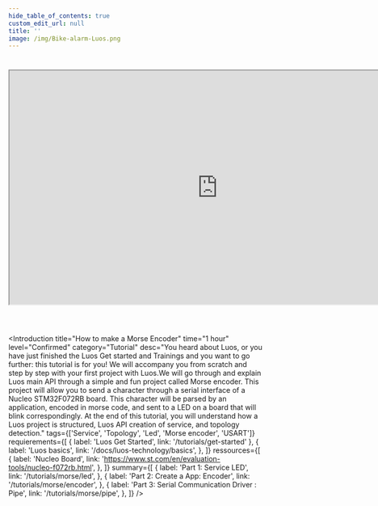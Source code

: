```yaml
---
hide_table_of_contents: true
custom_edit_url: null
title: ''
image: /img/Bike-alarm-Luos.png
---
```



#

<div align="center">
  <iframe
    width="824"
    height="463"
    src="https://www.youtube.com/embed/g9y6-SioMI4?feature=oembed"
    allow="accelerometer; autoplay; encrypted-media; gyroscope; picture-in-picture; allowfullscreen"
  ></iframe>
</div>
<br />

#

<Introduction
  title="How to make a Morse Encoder"
  time="1 hour"
  level="Confirmed"
  category="Tutorial"
  desc="You heard about Luos, or you have just finished the Luos Get started and Trainings and you want to go further: this tutorial is for you! We will accompany you from scratch and step by step with your first project with Luos.We will go through and explain Luos main API through a simple and fun project called Morse encoder. This project will allow you to send a character through a serial interface of a Nucleo STM32F072RB board. This character will be parsed by an application, encoded in morse code, and sent to a LED on a board that will blink correspondingly. At the end of this tutorial, you will understand how a Luos project is structured, Luos API creation of service, and topology detection."
  tags={['Service', 'Topology', 'Led', 'Morse encoder', 'USART']}
  requierements={[
    { label: 'Luos Get Started', link: '/tutorials/get-started' },
    {
      label: 'Luos basics',
      link: '/docs/luos-technology/basics',
    },
  ]}
  ressources={[
    {
      label: 'Nucleo Board',
      link: 'https://www.st.com/en/evaluation-tools/nucleo-f072rb.html',
    },
  ]}
  summary={[
    {
      label: 'Part 1: Service LED',
      link: '/tutorials/morse/led',
    },
    {
      label: 'Part 2: Create a App: Encoder',
      link: '/tutorials/morse/encoder',
    },
    {
      label: 'Part 3: Serial Communication Driver : Pipe',
      link: '/tutorials/morse/pipe',
    },
  ]}
/>
